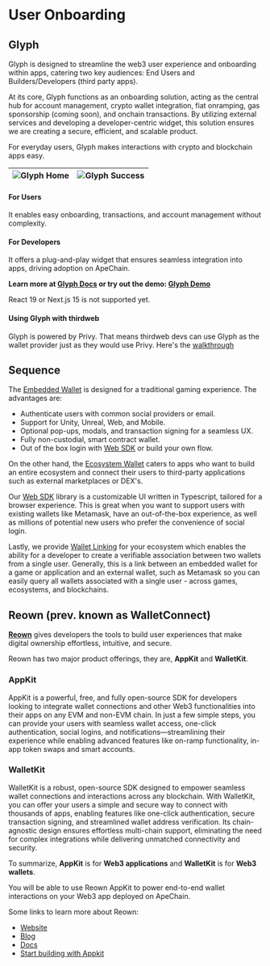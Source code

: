 
# User Onboarding

## Glyph

Glyph is designed to streamline the web3 user experience and onboarding within apps, catering two key audiences: End Users and Builders/Developers (third party apps).

At its core, Glyph functions as an onboarding solution, acting as the central hub for account management, crypto wallet integration, fiat onramping, gas sponsorship (coming soon), and onchain transactions. By utilizing external services and developing a developer-centric widget, this solution ensures we are creating a secure, efficient, and scalable product.

For everyday users, Glyph makes interactions with crypto and blockchain apps easy.

| ![Glyph Home](../images/glyph-home.png) | ![Glyph Success](../images/glyph-success.png) |
|:---:|:---:|

#### For Users
It enables easy onboarding, transactions, and account management without complexity.

#### For Developers
It offers a plug-and-play widget that ensures seamless integration into apps, driving adoption on ApeChain.

**Learn more at [Glyph Docs](https://docs.useglyph.io/overview/) or try out the demo: [Glyph Demo](https://demo.useglyph.io/native-integration/)**

<Callout type="warning"> React 19 or Next.js 15 is not supported yet. </Callout>

#### Using Glyph with thirdweb
Glyph is powered by Privy. That means thirdweb devs can use Glyph as the wallet provider just as they would use Privy. Here's the [walkthrough](https://solutions.thirdweb.com/products/how-to-use-thirdweb-with-privy)


## Sequence

The [Embedded Wallet](https://docs.sequence.xyz/sdk/headless-wallet/quickstart) is designed for a traditional gaming experience. The advantages are:
- Authenticate users with common social providers or email.
- Support for Unity, Unreal, Web, and Mobile.
- Optional pop-ups, modals, and transaction signing for a seamless UX.
- Fully non-custodial, smart contract wallet.
- Out of the box login with [Web SDK](https://docs.sequence.xyz/sdk/web/overview) or build your own flow.

On the other hand, the [Ecosystem Wallet](https://docs.sequence.xyz/solutions/wallets/ecosystem/overview) caters to apps who want to build an entire ecosystem and connect their users to third-party applications such as external marketplaces or DEX's.

Our [Web SDK](https://docs.sequence.xyz/sdk/web/overview) library is a customizable UI written in Typescript, tailored for a browser experience. This is great when you want to support users with existing wallets like Metamask, have an out-of-the-box experience, as well as millions of potential new users who prefer the convenience of social login.

Lastly, we provide [Wallet Linking](https://docs.sequence.xyz/sdk/web/getting-started) for your ecosystem which enables the ability for a developer to create a verifiable association between two wallets from a single user. Generally, this is a link between an embedded wallet for a game or application and an external wallet, such as Metamask so you can easily query all wallets associated with a single user - across games, ecosystems, and blockchains.

## Reown (prev. known as WalletConnect)

**[Reown](https://reown.com/?utm_source=apechain&utm_medium=docs&utm_campaign=backlinks)** gives developers the tools to build user experiences that make digital ownership effortless, intuitive, and secure.

Reown has two major product offerings, they are, **AppKit** and **WalletKit**.

### AppKit

AppKit is a powerful, free, and fully open-source SDK for developers looking to integrate wallet connections and other Web3 functionalities into their apps on any EVM and non-EVM chain. In just a few simple steps, you can provide your users with seamless wallet access, one-click authentication, social logins, and notifications—streamlining their experience while enabling advanced features like on-ramp functionality, in-app token swaps and smart accounts.

### WalletKit
WalletKit is a robust, open-source SDK designed to empower seamless wallet connections and interactions across any blockchain. With WalletKit, you can offer your users a simple and secure way to connect with thousands of apps, enabling features like one-click authentication, secure transaction signing, and streamlined wallet address verification. Its chain-agnostic design ensures effortless multi-chain support, eliminating the need for complex integrations while delivering unmatched connectivity and security.

To summarize, **AppKit** is for **Web3 applications** and **WalletKit** is for **Web3 wallets**.

You will be able to use Reown AppKit to power end-to-end wallet interactions on your Web3 app deployed on ApeChain.

Some links to learn more about Reown:
- [Website](https://reown.com/?utm_source=apechain&utm_medium=docs&utm_campaign=backlinks)
- [Blog](https://reown.com/blog?utm_source=apechain&utm_medium=docs&utm_campaign=backlinks)
- [Docs](https://docs.reown.com/?utm_source=apechain&utm_medium=docs&utm_campaign=backlinks)
- [Start building with Appkit](https://reown.com/blog/how-to-get-started-with-reown-appkit-on-apechain)